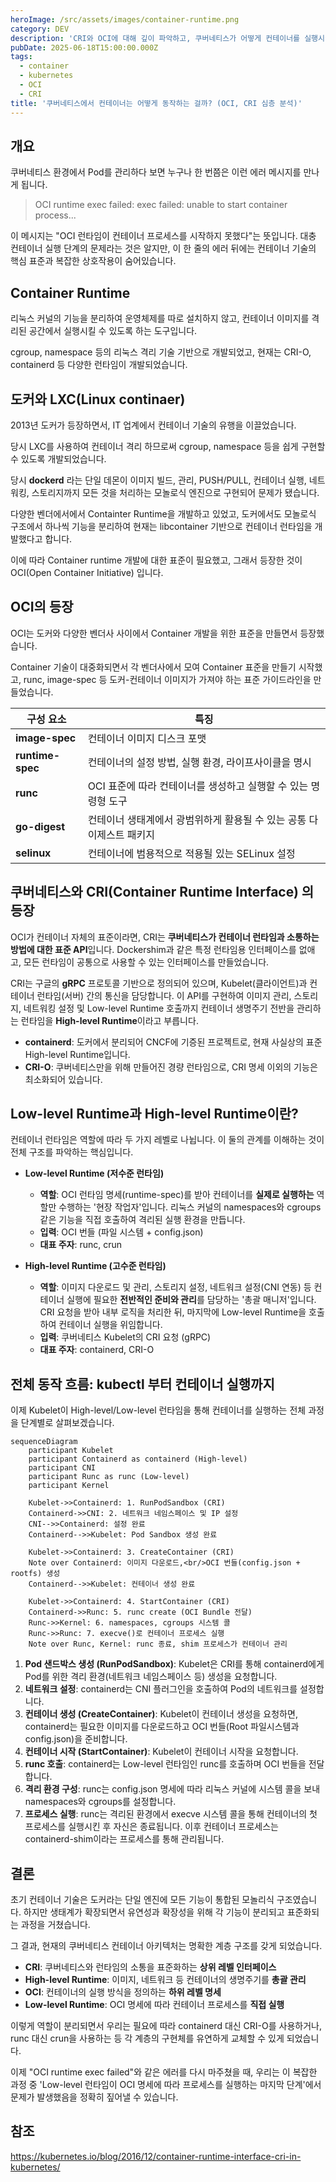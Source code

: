 ```yaml
---
heroImage: /src/assets/images/container-runtime.png
category: DEV
description: 'CRI와 OCI에 대해 깊이 파악하고, 쿠버네티스가 어떻게 컨테이너를 실행시키는지 상세히 알아보자'
pubDate: 2025-06-18T15:00:00.000Z
tags:
  - container
  - kubernetes
  - OCI
  - CRI
title: '쿠버네티스에서 컨테이너는 어떻게 동작하는 걸까? (OCI, CRI 심층 분석)'
---
```


## 개요

쿠버네티스 환경에서 Pod를 관리하다 보면 누구나 한 번쯤은 이런 에러 메시지를 만나게 됩니다.

> OCI runtime exec failed: exec failed: unable to start container process...

이 메시지는 "OCI 런타임이 컨테이너 프로세스를 시작하지 못했다"는 뜻입니다. 대충 컨테이너 실행 단계의 문제라는 것은 알지만, 이 한 줄의 에러 뒤에는 컨테이너 기술의 핵심 표준과 복잡한 상호작용이 숨어있습니다. 


## Container Runtime

리눅스 커널의 기능을 분리하여 운영체제를 따로 설치하지 않고, 컨테이너 이미지를 격리된 공간에서 실행시킬 수 있도록 하는 도구입니다.

cgroup, namespace 등의 리눅스 격리 기술 기반으로 개발되었고, 현재는 CRI-O, containerd 등 다양한 런타임이 개발되었습니다.


## 도커와 LXC(Linux continaer)

2013년 도커가 등장하면서, IT 업계에서 컨테이너 기술의 유행을 이끌었습니다.

당시 LXC를 사용하여 컨테이너 격리 하므로써 cgroup, namespace 등을 쉽게 구현할 수 있도록 개발되었습니다.

당시 **dockerd** 라는 단일 데몬이 이미지 빌드, 관리, PUSH/PULL, 컨테이너 실행, 네트워킹, 스토리지까지 모든 것을 처리하는 모놀로식 엔진으로 구현되어 문제가 됐습니다.

다양한 벤더에서에서 Containter Runtime을 개발하고 있었고, 도커에서도 모놀로식 구조에서 하나씩 기능을 분리하여 현재는 libcontainer 기반으로 컨테이너 런타임을 개발했다고 합니다.

이에 따라 Container runtime 개발에 대한 표준이 필요했고, 그래서 등장한 것이 OCI(Open Container Initiative) 입니다.

## OCI의 등장

OCI는 도커와 다양한 벤더사 사이에서 Container 개발을 위한 표준을 만들면서 등장했습니다.

Container 기술이 대중화되면서 각 벤더사에서 모여 Container 표준을 만들기 시작했고, runc, image-spec 등 도커-컨테이너 이미지가 가져야 하는 표준 가이드라인을 만들었습니다.

| 구성 요소       | 특징                                                               |
| --------------- | ------------------------------------------------------------------ |
| **image-spec**  | 컨테이너 이미지 디스크 포맷                                        |
| **runtime-spec**| 컨테이너의 설정 방법, 실행 환경, 라이프사이클을 명시               |
| **runc**        | OCI 표준에 따라 컨테이너를 생성하고 실행할 수 있는 명령형 도구     |
| **go-digest**   | 컨테이너 생태계에서 광범위하게 활용될 수 있는 공통 다이제스트 패키지 |
| **selinux**     | 컨테이너에 범용적으로 적용될 있는 SELinux 설정                     |

## 쿠버네티스와 CRI(Container Runtime Interface) 의 등장

OCI가 컨테이너 자체의 표준이라면, CRI는 **쿠버네티스가 컨테이너 런타임과 소통하는 방법에 대한 표준 API**입니다. Dockershim과 같은 특정 런타임용 인터페이스를 없애고, 모든 런타임이 공통으로 사용할 수 있는 인터페이스를 만들었습니다.

CRI는 구글의 **gRPC** 프로토콜 기반으로 정의되어 있으며, Kubelet(클라이언트)과 컨테이너 런타임(서버) 간의 통신을 담당합니다. 이 API를 구현하여 이미지 관리, 스토리지, 네트워킹 설정 및 Low-level Runtime 호출까지 컨테이너 생명주기 전반을 관리하는 런타임을 **High-level Runtime**이라고 부릅니다.

-   **containerd**: 도커에서 분리되어 CNCF에 기증된 프로젝트로, 현재 사실상의 표준 High-level Runtime입니다.
-   **CRI-O**: 쿠버네티스만을 위해 만들어진 경량 런타임으로, CRI 명세 이외의 기능은 최소화되어 있습니다.


## Low-level Runtime과 High-level Runtime이란?

컨테이너 런타임은 역할에 따라 두 가지 레벨로 나뉩니다. 이 둘의 관계를 이해하는 것이 전체 구조를 파악하는 핵심입니다.

-   **Low-level Runtime (저수준 런타임)**
    -   **역할**: OCI 런타임 명세(runtime-spec)를 받아 컨테이너를 **실제로 실행하는** 역할만 수행하는 '현장 작업자'입니다. 리눅스 커널의 namespaces와 cgroups 같은 기능을 직접 호출하여 격리된 실행 환경을 만듭니다.
    -   **입력**: OCI 번들 (파일 시스템 + config.json)
    -   **대표 주자**: runc, crun

-   **High-level Runtime (고수준 런타임)**
    -   **역할**: 이미지 다운로드 및 관리, 스토리지 설정, 네트워크 설정(CNI 연동) 등 컨테이너 실행에 필요한 **전반적인 준비와 관리**를 담당하는 '총괄 매니저'입니다. CRI 요청을 받아 내부 로직을 처리한 뒤, 마지막에 Low-level Runtime을 호출하여 컨테이너 실행을 위임합니다.
    -   **입력**: 쿠버네티스 Kubelet의 CRI 요청 (gRPC)
    -   **대표 주자**: containerd, CRI-O

## 전체 동작 흐름: kubectl 부터 컨테이너 실행까지

이제 Kubelet이 High-level/Low-level 런타임을 통해 컨테이너를 실행하는 전체 과정을 단계별로 살펴보겠습니다.

```mermaid
sequenceDiagram
    participant Kubelet
    participant Containerd as containerd (High-level)
    participant CNI
    participant Runc as runc (Low-level)
    participant Kernel

    Kubelet->>Containerd: 1. RunPodSandbox (CRI)
    Containerd->>CNI: 2. 네트워크 네임스페이스 및 IP 설정
    CNI-->>Containerd: 설정 완료
    Containerd-->>Kubelet: Pod Sandbox 생성 완료

    Kubelet->>Containerd: 3. CreateContainer (CRI)
    Note over Containerd: 이미지 다운로드,<br/>OCI 번들(config.json + rootfs) 생성
    Containerd-->>Kubelet: 컨테이너 생성 완료
    
    Kubelet->>Containerd: 4. StartContainer (CRI)
    Containerd->>Runc: 5. runc create (OCI Bundle 전달)
    Runc->>Kernel: 6. namespaces, cgroups 시스템 콜
    Runc->>Runc: 7. execve()로 컨테이너 프로세스 실행
    Note over Runc, Kernel: runc 종료, shim 프로세스가 컨테이너 관리
```

1.  **Pod 샌드박스 생성 (RunPodSandbox)**: Kubelet은 CRI를 통해 containerd에게 Pod를 위한 격리 환경(네트워크 네임스페이스 등) 생성을 요청합니다.
2.  **네트워크 설정**: containerd는 CNI 플러그인을 호출하여 Pod의 네트워크를 설정합니다.
3.  **컨테이너 생성 (CreateContainer)**: Kubelet이 컨테이너 생성을 요청하면, containerd는 필요한 이미지를 다운로드하고 OCI 번들(Root 파일시스템과 config.json)을 준비합니다.
4.  **컨테이너 시작 (StartContainer)**: Kubelet이 컨테이너 시작을 요청합니다.
5.  **runc 호출**: containerd는 Low-level 런타임인 runc를 호출하며 OCI 번들을 전달합니다.
6.  **격리 환경 구성**: runc는 config.json 명세에 따라 리눅스 커널에 시스템 콜을 보내 namespaces와 cgroups를 설정합니다.
7.  **프로세스 실행**: runc는 격리된 환경에서 execve 시스템 콜을 통해 컨테이너의 첫 프로세스를 실행시킨 후 자신은 종료됩니다. 이후 컨테이너 프로세스는 containerd-shim이라는 프로세스를 통해 관리됩니다.



## 결론

초기 컨테이너 기술은 도커라는 단일 엔진에 모든 기능이 통합된 모놀리식 구조였습니다. 하지만 생태계가 확장되면서 유연성과 확장성을 위해 각 기능이 분리되고 표준화되는 과정을 거쳤습니다.

그 결과, 현재의 쿠버네티스 컨테이너 아키텍처는 명확한 계층 구조를 갖게 되었습니다.

-   **CRI**: 쿠버네티스와 런타임의 소통을 표준화하는 **상위 레벨 인터페이스**
-   **High-level Runtime**: 이미지, 네트워크 등 컨테이너의 생명주기를 **총괄 관리**
-   **OCI**: 컨테이너의 실행 방식을 정의하는 **하위 레벨 명세**
-   **Low-level Runtime**: OCI 명세에 따라 컨테이너 프로세스를 **직접 실행**

이렇게 역할이 분리되면서 우리는 필요에 따라 containerd 대신 CRI-O를 사용하거나, runc 대신 crun을 사용하는 등 각 계층의 구현체를 유연하게 교체할 수 있게 되었습니다.

이제 "OCI runtime exec failed"와 같은 에러를 다시 마주쳤을 때, 우리는 이 복잡한 과정 중 'Low-level 런타임이 OCI 명세에 따라 프로세스를 실행하는 마지막 단계'에서 문제가 발생했음을 정확히 짚어낼 수 있습니다.


## 참조
https://kubernetes.io/blog/2016/12/container-runtime-interface-cri-in-kubernetes/




